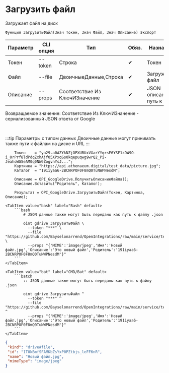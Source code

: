 ﻿---
sidebar_position: 4
---


# Загрузить файл
 Загружает файл на диск



`Функция ЗагрузитьФайл(Знач Токен, Знач Файл, Знач Описание) Экспорт`

  | Параметр | CLI опция | Тип | Обяз. | Назначение |
  |-|-|-|-|-|
  | Токен | --token | Строка | &#x2714; | Токен |
  | Файл | --file | ДвоичныеДанные,Строка | &#x2714; | Загружаемый файл |
  | Описание | --props | Соответствие Из КлючИЗначение | &#x2714; | JSON описания или путь к .json |

  
  Возвращаемое значение:   Соответствие Из КлючИЗначение - сериализованный JSON ответа от Google

<br/>

:::tip
Параметры с типом данных Двоичные данные могут принимать также пути к файлам на диске и URL
:::
<br/>



```bsl title="Пример использования для 1С:Предприятие/OneScript"
    Токен    = "ya29.a0AZYkNZjOPXUBUxVXarYYqrsE6YSF1zDW9O-i_0rPrf8ldPdqZxhAjf05XPxqGs0kqepuqwg9wrQ2_Pi-JeahoWGSeAM0q0NW6ZogvnYsJ...";
    Картинка = "https://api.athenaeum.digital/test_data/picture.jpg";
    Каталог  = "191iyaa6-2BCNRPOF0F8mQ0TuNWPNesdM";

    Описание = OPI_GoogleDrive.ПолучитьОписаниеФайла();
    Описание.Вставить("Родитель", Каталог);

    Результат = OPI_GoogleDrive.ЗагрузитьФайл(Токен, Картинка, Описание);
```
    

 <Tabs>
  
    <TabItem value="bash" label="Bash" default>
        ```bash
            # JSON данные также могут быть переданы как путь к файлу .json
            
            oint gdrive ЗагрузитьФайл \
              --token "***" \
              --file "https://github.com/Bayselonarrend/OpenIntegrations/raw/main/service/test_data/picture.jpg" \
              --props "{'MIME':'image/jpeg','Имя':'Новый файл.jpg','Описание':'Это новый файл','Родитель':'191iyaa6-2BCNRPOF0F8mQ0TuNWPNesdM'}"
        ```
    </TabItem>
  
    <TabItem value="bat" label="CMD/Bat" default>
        ```batch
            :: JSON данные также могут быть переданы как путь к файлу .json
            
            oint gdrive ЗагрузитьФайл ^
              --token "***" ^
              --file "https://github.com/Bayselonarrend/OpenIntegrations/raw/main/service/test_data/picture.jpg" ^
              --props "{'MIME':'image/jpeg','Имя':'Новый файл.jpg','Описание':'Это новый файл','Родитель':'191iyaa6-2BCNRPOF0F8mQ0TuNWPNesdM'}"
        ```
    </TabItem>
</Tabs>


```json title="Результат"
{
 "kind": "drive#file",
 "id": "1T0kBmfSFAMKbZsYxP0PZtbjs_leFF6nR",
 "name": "Новый файл.jpg",
 "mimeType": "image/jpeg"
}
```
